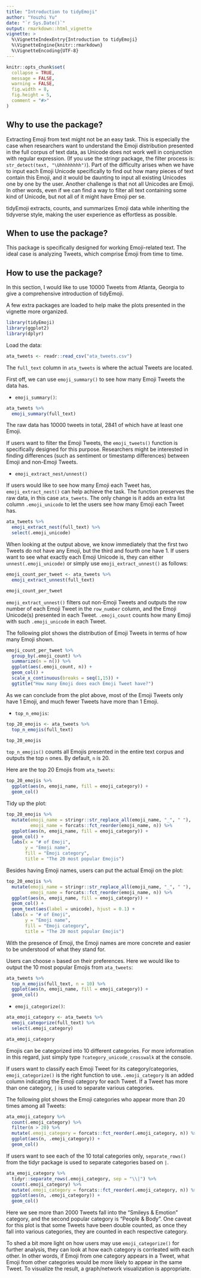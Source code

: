 ---
title: "Introduction to tidyEmoji"
author: "Youzhi Yu"
date: "`r Sys.Date()`"
output: rmarkdown::html_vignette
vignette: >
  %\VignetteIndexEntry{Introduction to tidyEmoji}
  %\VignetteEngine{knitr::rmarkdown}
  %\VignetteEncoding{UTF-8}
---

```{r, include = FALSE}
knitr::opts_chunk$set(
  collapse = TRUE,
  message = FALSE,
  warning = FALSE,
  fig.width = 8, 
  fig.height = 5,
  comment = "#>"
)
```

## Why to use the package?

Extracting Emoji from text might not be an easy task. This is especially the case when researchers want to understand the Emoji distribution presented in the full corpus of text data, as Unicode does not work well in conjunction with regular expression. (If you use the stringr package, the filter process is: `str_detect(text, "\Uhhhhhhhh")`). Part of the difficulty arises when we have to input each Emoji Unicode specifically to find out how many pieces of text contain this Emoji, and it would be daunting to input all existing Unicodes one by one by the user. Another challenge is that not all Unicodes are Emoji. In other words, even if we can find a way to filter all text containing some kind of Unicode, but not all of it might have Emoji per se. 

tidyEmoji extracts, counts, and summarizes Emoji data while inheriting the tidyverse style, making the user experience as effortless as possible.

## When to use the package?

This package is specifically designed for working Emoji-related text. The ideal case is analyzing Tweets, which comprise Emoji from time to time. 

## How to use the package?

In this section, I would like to use 10000 Tweets from Atlanta, Georgia to give a comprehensive introduction of tidyEmoji.

A few extra packages are loaded to help make the plots presented in the vignette more organized. 

```{r setup}
library(tidyEmoji)
library(ggplot2)
library(dplyr)
```

Load the data:

```{r}
ata_tweets <- readr::read_csv("ata_tweets.csv")
```
The `full_text` column in `ata_tweets` is where the actual Tweets are located. 

First off, we can use `emoji_summary()` to see how many Emoji Tweets the data has. 

- `emoji_summary()`:

```{r}
ata_tweets %>%
  emoji_summary(full_text)
```

The raw data has 10000 tweets in total, 2841 of which have at least one Emoji.


If users want to filter the Emoji Tweets, the `emoji_tweets()` function is specifically designed for this purpose. Researchers might be interested in finding differences (such as sentiment or timestamp differences) between Emoji and non-Emoji Tweets.

- `emoji_extract_nest/unnest()`

If users would like to see how many Emoji each Tweet has, `emoji_extract_nest()` can help achieve the task. The function preserves the raw data, in this case `ata_tweets`. The only change is it adds an extra list column `.emoji_unicode` to let the users see how many Emoji each Tweet has.  

```{r}
ata_tweets %>%
  emoji_extract_nest(full_text) %>%
  select(.emoji_unicode) 
```
When looking at the output above, we know immediately that the first two Tweets do not have any Emoji, but the third and fourth one have 1. If users want to see what exactly each Emoji Unicode is, they can either `unnest(.emoji_unicode)` or simply use `emoji_extract_unnest()` as follows:


```{r}
emoji_count_per_tweet <- ata_tweets %>%
  emoji_extract_unnest(full_text) 

emoji_count_per_tweet
```

`emoji_extract_unnest()` filters out non-Emoji Tweets and outputs the row number of each Emoji Tweet in the `row_number` column, and the Emoji Unicode(s) presented in each Tweet. `.emoji_count` counts how many Emoji with such `.emoji_unicode` in each Tweet. 

The following plot shows the distribution of Emoji Tweets in terms of how many Emoji shown. 

```{r}
emoji_count_per_tweet %>%
  group_by(.emoji_count) %>%
  summarize(n = n()) %>%
  ggplot(aes(.emoji_count, n)) +
  geom_col() +
  scale_x_continuous(breaks = seq(1,15)) +
  ggtitle("How many Emoji does each Emoji Tweet have?")
```

As we can conclude from the plot above, most of the Emoji Tweets only have 1 Emoji, and much fewer Tweets have more than 1 Emoji. 

- `top_n_emojis`:

```{r}
top_20_emojis <- ata_tweets %>%
  top_n_emojis(full_text)

top_20_emojis
```

`top_n_emojis()` counts all Emojis presented in the entire text corpus and outputs the top `n` ones. By default, `n` is 20.  

Here are the top 20 Emojis from `ata_tweets`:

```{r}
top_20_emojis %>%
  ggplot(aes(n, emoji_name, fill = emoji_category)) +
  geom_col()
```

Tidy up the plot:

```{r}
top_20_emojis %>%
  mutate(emoji_name = stringr::str_replace_all(emoji_name, "_", " "),
         emoji_name = forcats::fct_reorder(emoji_name, n)) %>%
  ggplot(aes(n, emoji_name, fill = emoji_category)) +
  geom_col() +
  labs(x = "# of Emoji",
       y = "Emoji name",
       fill = "Emoji category",
       title = "The 20 most popular Emojis")
```

Besides having Emoji names, users can put the actual Emoji on the plot:

```{r}
top_20_emojis %>%
  mutate(emoji_name = stringr::str_replace_all(emoji_name, "_", " "),
         emoji_name = forcats::fct_reorder(emoji_name, n)) %>%
  ggplot(aes(n, emoji_name, fill = emoji_category)) +
  geom_col() +
  geom_text(aes(label = unicode), hjust = 0.1) +
  labs(x = "# of Emoji",
       y = "Emoji name",
       fill = "Emoji category",
       title = "The 20 most popular Emojis")
```

With the presence of Emoji, the Emoji names are more concrete and easier to be understood of what they stand for. 

Users can choose `n` based on their preferences. Here we would like to output the 10 most popular Emojis from `ata_tweets`:

```{r}
ata_tweets %>%
  top_n_emojis(full_text, n = 10) %>%
  ggplot(aes(n, emoji_name, fill = emoji_category)) +
  geom_col()
```

- `emoji_categorize()`:

```{r}
ata_emoji_category <- ata_tweets %>%
  emoji_categorize(full_text) %>%
  select(.emoji_category)

ata_emoji_category
```

Emojis can be categorized into 10 different categories. For more information in this regard, just simply type `?category_unicode_crosswalk` at the console. 

If users want to classify each Emoji Tweet for its category/categories, `emoji_categorize()` is the right function to use. `.emoji_category` is an added column indicating the Emoji category for each Tweet. If a Tweet has more than one category, `|` is used to separate various categories.

The following plot shows the Emoji categories who appear more than 20 times among all Tweets: 

```{r}
ata_emoji_category %>%
  count(.emoji_category) %>%
  filter(n > 20) %>%
  mutate(.emoji_category = forcats::fct_reorder(.emoji_category, n)) %>%
  ggplot(aes(n, .emoji_category)) +
  geom_col()
```

If users want to see each of the 10 total categories only, `separate_rows()` from the tidyr package is used to separate categories based on `|`.

```{r}
ata_emoji_category %>%
  tidyr::separate_rows(.emoji_category, sep = "\\|") %>%
  count(.emoji_category) %>%
  mutate(.emoji_category = forcats::fct_reorder(.emoji_category, n)) %>%
  ggplot(aes(n, .emoji_category)) +
  geom_col()
```

Here we see more than 2000 Tweets fall into the "Smileys & Emotion" category, and the second popular category is "People & Body". One caveat for this plot is that some Tweets have been double counted, as once they fall into various categories, they are counted in each respective category. 

To shed a bit more light on how users may use `emoji_categorize()` for further analysis, they can look at how each category is corrleated with each other. In other words, if Emoji from one category appears in a Tweet, what Emoji from other categories would be more likely to appear in the same Tweet. To visualize the result, a graph/network visualization is appropriate.  



